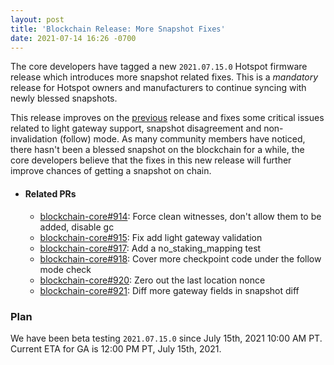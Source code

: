 ```yaml
---
layout: post
title: 'Blockchain Release: More Snapshot Fixes'
date: 2021-07-14 16:26 -0700
---
```


The core developers have tagged a new `2021.07.15.0` Hotspot firmware release which introduces more
snapshot related fixes. This is a _mandatory_ release for Hotspot owners and manufacturers to
continue syncing with newly blessed snapshots.

<!--truncate-->

This release improves on the
[previous](https://engineering.helium.comhttps://docs.helium.com/blog/2021/07/13/blockchain-release-snapshot-fixes.html)
release and fixes some critical issues related to light gateway support, snapshot disagreement and
non-invalidation (follow) mode. As many community members have noticed, there hasn't been a blessed
snapshot on the blockchain for a while, the core developers believe that the fixes in this new
release will further improve chances of getting a snapshot on chain.

- #### Related PRs

  - [blockchain-core#914](https://github.com/helium/blockchain-core/pull/914): Force clean
    witnesses, don't allow them to be added, disable gc
  - [blockchain-core#915](https://github.com/helium/blockchain-core/pull/915): Fix add light gateway
    validation
  - [blockchain-core#917](https://github.com/helium/blockchain-core/pull/917): Add a
    no_staking_mapping test
  - [blockchain-core#918](https://github.com/helium/blockchain-core/pull/918): Cover more checkpoint
    code under the follow mode check
  - [blockchain-core#920](https://github.com/helium/blockchain-core/pull/920): Zero out the last
    location nonce
  - [blockchain-core#921](https://github.com/helium/blockchain-core/pull/921): Diff more gateway
    fields in snapshot diff

### Plan

We have been beta testing `2021.07.15.0` since July 15th, 2021 10:00 AM PT. Current ETA for GA is
12:00 PM PT, July 15th, 2021.
